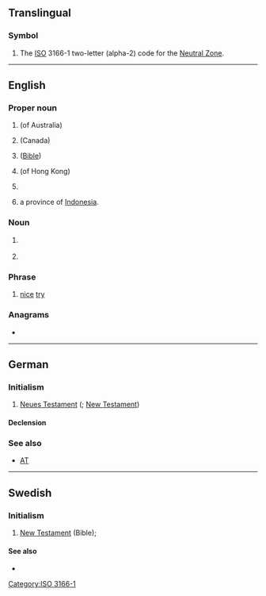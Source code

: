 {{also|n.t.|N.T.|N. T.|NT}}
==Translingual==

===Symbol===
{{head|mul|symbol}}

# The [[ISO]] 3166-1 two-letter (alpha-2) code for the [[Neutral Zone]].

[[Category:ISO 3166-1]]

----

==English==
{{wikipedia}}

===Proper noun===
{{en-proper noun}}

# {{initialism of|lang=en|[[Northern Territory]]}} (of Australia)
# {{initialism of|lang=en|[[Northwest Territories]]}} (Canada)
# {{initialism of|lang=en|[[New Testament]]}} ([[Bible]])
# {{initialism of|lang=en|New Territories}} (of Hong Kong)
# {{lb|en|stock symbol}} {{abbreviation of|lang=en|[[w:Nortel|Nortel]]}}
# {{abbreviation of|lang=en|[[East Nusa Tenggara]]|dot=,}} a province of [[Indonesia]].

===Noun===
{{en-noun}}

# {{lb|en|music}} {{initialism of|lang=en|neighbor tone}}
# {{init of|lang=en|[[neurotensin]]}}

===Phrase===
{{head|en|phrase}}

# {{lb|en|internet slang}} [[nice]] [[try]]

===Anagrams===
* {{anagrams|en|a=nt|TN|tn}}

----

==German==

===Initialism===
{{rfc-header|Initialism}}
{{de-proper noun|n}}

# [[Neues Testament]] ({{l|en|NT}}; [[New Testament]])

====Declension====
{{de-decl-noun-n|s|n=sg}}

===See also===
* [[AT]]

----

==Swedish==

===Initialism===
{{rfc-header|Initialism}}
{{head|sv|initialism}}

# [[New Testament]] (Bible); {{abbreviation of|Nya Testamentet|lang=sv}}

====See also====
* {{l|sv|GT}}